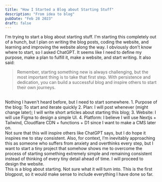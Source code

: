 ```yaml
---
title: "How I Started a Blog about Starting Stuff"
description: "From idea to blog"
pubDate: "Feb 28 2023"
draft: false
---
```


I'm trying to start a blog about starting stuff. I'm starting this completely out of a hunch, but I plan on writing the blog posts, coding the website, and learning and improving the website along the way. I obviously don't know where to start, so I asked ChatGPT.
It seems like I need to define my purpose, make a plan to fulfill it, make a website, and start writing. It also said:
<br/>

> Remember, starting something new is always challenging, but the most important thing is to take that first step. With persistence and dedication, you can build a successful blog and inspire others to start their own journeys.

<br/>
Nothing I haven't heard before, but I need to start somewhere.
1. Purpose of the blog: To start and iterate quickly
2. Plan: I will post whenever (might change later); I will write short articles about starting this blog;
3. Website: I will use Figma to design a simple UI. 
4. Platform: I believe I will use Nextjs + Tailwind, Cloudflare CDN + functions + D1 since I want to make a CMS later on.
<br/>
Not sure that this will inspire others like ChatGPT says, but I do hope it inspires me to stay consistent. Also, for context, I’m inevitably approaching this as someone who suffers from anxiety and overthinks every step, but I want to start a tiny project that somehow shows me to overcome the process of starting something extremely simple and remaining consistent instead of thinking of every tiny detail ahead of time. I will proceed to design the website.
<br/>
This is a blog about starting. Not sure what it will turn into. This is the first blogpost, so it would make sense to include everything I have done so far.

